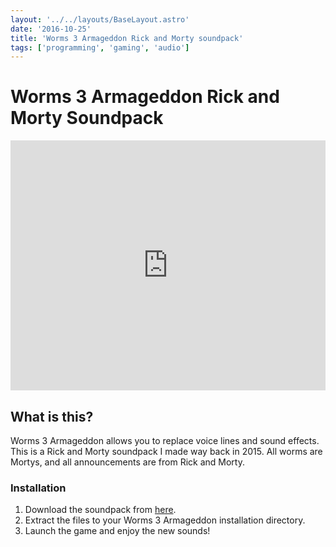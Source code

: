```yaml
---
layout: '../../layouts/BaseLayout.astro'
date: '2016-10-25'
title: 'Worms 3 Armageddon Rick and Morty soundpack'
tags: ['programming', 'gaming', 'audio']
---
```



<DummyComponent />

# Worms 3 Armageddon Rick and Morty Soundpack

<div class={styles.videoContainer}>
  <iframe
    width="100%"
    height="400"
    src="https://www.youtube.com/embed/yyEXBwAfnYI?si=x093dvUF7tAM7IQ3"
    title="Rick and Morty Worms 3 Armageddon Soundpack Demo"
    frameborder="0"
    allow="accelerometer; autoplay; clipboard-write; encrypted-media; gyroscope; picture-in-picture; web-share"
    allowfullscreen
  ></iframe>
</div>

## What is this?

Worms 3 Armageddon allows you to replace voice lines and sound effects. This is a Rick and Morty soundpack I made way back in 2015. All worms are Mortys, and all announcements are from Rick and Morty. 

### Installation 

1. Download the soundpack from <a target="_blank" href="https://github.com/lorempipsum/rick-and-morty-w3a-soundpack">here</a>.
2. Extract the files to your Worms 3 Armageddon installation directory.
3. Launch the game and enjoy the new sounds!

